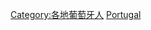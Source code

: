 {{Commonscat|People of Portugal by city}}

[[Category:各地葡萄牙人|Category:各地葡萄牙人]]
[[Category:各國各城市人物|Portugal]]